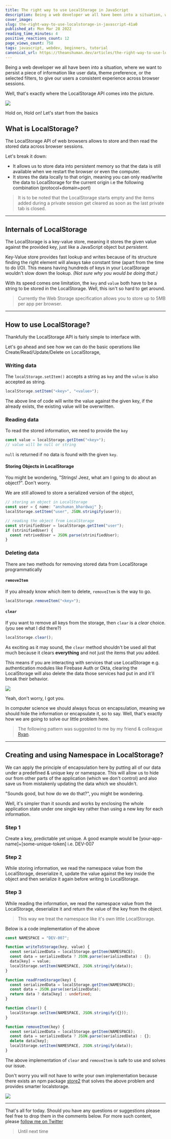 ```yaml
---
title: The right way to use LocalStorage in JavaScript
description: Being a web developer we all have been into a situation, where we want to persist a piece of...
cover_image:
slug: the-right-way-to-use-localstorage-in-javascript-41a0
published_at: Mon Mar 28 2022
reading_time_minutes: 4
positive_reactions_count: 12
page_views_count: 758
tags: javascript, webdev, beginners, tutorial
canonical_url: https://theanshuman.dev/articles/the-right-way-to-use-localstorage-in-javascript-41a0
---
```


Being a web developer we all have been into a situation, where we want to persist a piece of information like user data, theme preference, or the selected filters, to give our users a consistent experience across browser sessions.

Well, that's exactly where the LocalStorage API comes into the picture.

<img
  className="w-96 h-96"
  src="https://media.giphy.com/media/1YZQJBcZWgdaoUoVRd/giphy.gif"
/>

Hold on, Hold on! Let's start from the basics

## What is LocalStorage?

The LocalStorage API of web browsers allows to store and then read the stored data across browser sessions.

Let's break it down:

- It allows us to store data into persistent memory so that the data is still available when we restart the browser or even the computer.
- It stores the data locally to that origin, meaning you can only read/write the data to LocalStorage for the current origin i.e the following combination (protocol+domain+port)

> It is to be noted that the LocalStorage starts empty and the items added during a private session get cleared as soon as the last private tab is closed.

---

## Internals of LocalStorage

The LocalStorage is a key-value store, meaning it stores the given value against the provided key, just like a JavaScript object but _persistent_.

Key-Value store provides fast lookup and writes because of its structure finding the right element will always take constant time (apart from the time to do I/O). This means having hundreds of keys in your LocalStorage wouldn't slow down the lookup. _(Not sure why you would be doing that.)_

With its speed comes one limitation, the `key` and `value` both have to be a string to be stored in the LocalStorage.
Well, this isn't so hard to get around.

> Currently the Web Storage specification allows you to store up to 5MB per app per browser.

---

## How to use LocalStorage?

Thankfully the LocalStorage API is fairly simple to interface with.

Let's go ahead and see how we can do the basic operations like Create/Read/Update/Delete on LocalStorage,

### Writing data

The `localStorage.setItem()` accepts a string as `key` and the `value` is also accepted as string.

```ts
localStorage.setItem("<key>", "<value>");
```

The above line of code will write the value against the given key, if the already exists, the existing value will be overwritten.

### Reading data

To read the stored information, we need to provide the `key`

```ts
const value = localStorage.getItem("<key>");
// value will be null or string
```

`null` is returned if no data is found with the given `key`.

#### Storing Objects in LocalStorage

You might be wondering, "Strings! Jeez, what am I going to do about an object?". Don't worry.

We are still allowed to store a serialized version of the object,

```ts
// storing an object in LocalStorage
const user = { name: "anshuman_bhardwaj" };
localStorage.setItem("user", JSON.stringify(user));

// reading the object from LocalStorage
const strinifiedUser = localStorage.getItem("user");
if (strinifiedUser) {
  const retrivedUser = JSON.parse(strinifiedUser);
}
```

### Deleting data

There are two methods for removing stored data from LocalStorage programmatically

#### `removeItem`

If you already know which item to delete, `removeItem` is the way to go.

```ts
localStorage.removeItem("<key>");
```

#### `clear`

If you want to remove all keys from the storage, then `clear` is a _clear_ choice. (you see what I did there?)

```ts
localStorage.clear();
```

As exciting as it may sound, the `clear` method shouldn't be used all that much because it clears **everything** and not just the items that _you_ added.

This means if you are interacting with services that use LocalStorage e.g. authentication modules like Firebase Auth or Okta, clearing the LocalStorage will also delete the data those services had put in and it'll break their behavior.

<img
  className="w-96 h-96"
  src="https://media.giphy.com/media/SWd9mTHEMIxQ4/giphy.gif"
/>

Yeah, don't worry, I got you.

In computer science we should always focus on encapsulation, meaning we should hide the information or encapsulate it, so to say. Well, that's exactly how we are going to solve our little problem here.

> The following pattern was suggested to me by my friend & colleague [Ryan](https://www.linkedin.com/in/ryanirilli).

---

## Creating and using Namespace in LocalStorage?

We can apply the principle of encapsulation here by putting all of our data under a predefined & unique key or namespace. This will allow us to hide our from other parts of the application (which we don't control) and also save us from mistakenly updating the data which we shouldn't.

"Sounds good, but how do we do that?", you might be wondering.

Well, it's simpler than it sounds and works by enclosing the whole application state under one single key rather than using a new key for each information.

### Step 1

Create a key, predictable yet unique. A good example would be [your-app-name]+[some-unique-token] i.e. DEV-007

### Step 2

While storing information, we read the namespace value from the LocalStorage, deserialize it, update the value against the key inside the object and then serialize it again before writing to LocalStorage.

### Step 3

While reading the information, we read the namespace value from the LocalStorage, deserialize it and return the value of the key from the object.

> This way we treat the namespace like it's own little LocalStorage.

Below is a code implementation of the above

```ts
const NAMESPACE = "DEV-007";

function writeToStorage(key, value) {
  const serializedData = localStorage.getItem(NAMESPACE);
  const data = serializedData ? JSON.parse(serializedData) : {};
  data[key] = value;
  localStorage.setItem(NAMESPACE, JSON.stringify(data));
}

function readFromStorage(key) {
  const serializedData = localStorage.getItem(NAMESPACE);
  const data = JSON.parse(serializedData);
  return data ? data[key] : undefined;
}

function clear() {
  localStorage.setItem(NAMESPACE, JSON.stringify({}));
}

function removeItem(key) {
  const serializedData = localStorage.getItem(NAMESPACE);
  const data = serializedData ? JSON.parse(serializedData) : {};
  delete data[key];
  localStorage.setItem(NAMESPACE, JSON.stringify(data));
}
```

The above implementation of `clear` and `removeItem` is safe to use and solves our issue.

Don't worry you will not have to write your own implementation because there exists an npm package [store2](https://www.npmjs.com/package/store2) that solves the above problem and provides smarter localstorage.

<img
  className="w-96 h-96"
  src="https://media.giphy.com/media/Urn1lBNWpaCGFpuA1c/giphy.gif"
/>

---

That's all for today. Should you have any questions or suggestions please feel free to drop them in the comments below.
For more such content, please [follow me on Twitter](https://twitter.com/sun_anshuman)

> Until next time
